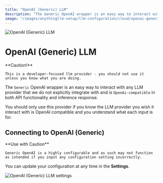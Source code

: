 ```yaml
---
title: "OpenAI (Generic) LLM"
description: "The Generic OpenAI wrapper is an easy way to interact with any LLM provider that we do not explicitly integrate with and is OpenAi-compatible in both API functionality and inference response."
image: "/images/anythingllm-setup/llm-configuration/cloud/openai-generic/thumbnail.png"
---
```



<Image
  src="/images/anythingllm-setup/llm-configuration/cloud/openai-generic/thumbnail.png" 
  height={1080} 
  width={1920} 
  quality={100}
  alt="OpenAI (Generic) LLM"
/>


# OpenAI (Generic) LLM

<Callout type="error" emoji="️‼️">
  **Caution!**

    This is a developer-focused llm provider - you should not use it unless you know what you are doing.
</Callout>

The `Generic` OpenAI wrapper is an easy way to interact with any LLM provider that we do not explicitly integrate with and is `OpenAi-compatible` in both API functionality and inference response.

You should only use this provider if you know the LLM provider you wish it interact with is OpenAI compatible and you understand what each input is for.


## Connecting to OpenAI (Generic)

<Callout type="warning" emoji="️⚠️">
  **Use with Caution**

    Generic OpenAI is a highly configurable and as such may not function as intended if you input any configuration setting incorrectly.
</Callout>

You can update your configuration at any time in the **Settings**.

<Image
  src="/images/anythingllm-setup/llm-configuration/cloud/openai-generic/openai-generic-llm.png" 
  height={1080} 
  width={1920} 
  quality={100}
  alt="OpenAI (Generic) LLM settings"
/>
